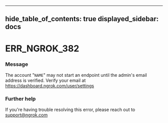 

---
hide_table_of_contents: true
displayed_sidebar: docs
---


# ERR_NGROK_382

### Message
The account "`NAME`" may not start an endpoint until the admin's email address is verified. Verify your email at https://dashboard.ngrok.com/user/settings

<ErrorDetails error="err_ngrok_382" />



### Further help
If you're having trouble resolving this error, please reach out to [support@ngrok.com](mailto:support@ngrok.com?subject=Help%20with%20ERR_NGROK_382)

